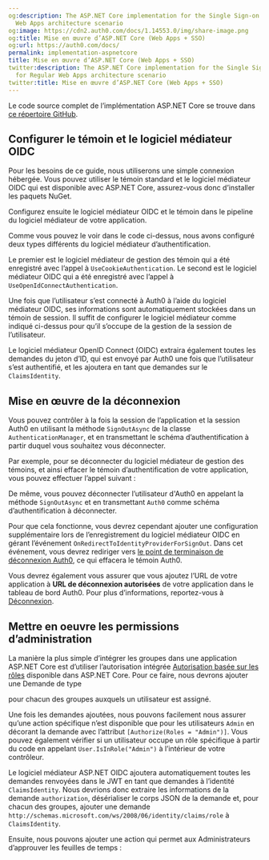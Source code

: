 ```yaml
---
og:description: The ASP.NET Core implementation for the Single Sign-on (SSO) for Regular
  Web Apps architecture scenario
og:image: https://cdn2.auth0.com/docs/1.14553.0/img/share-image.png
og:title: Mise en œuvre d’ASP.NET Core (Web Apps + SSO)
og:url: https://auth0.com/docs/
permalink: implementation-aspnetcore
title: Mise en œuvre d’ASP.NET Core (Web Apps + SSO)
twitter:description: The ASP.NET Core implementation for the Single Sign-on (SSO)
  for Regular Web Apps architecture scenario
twitter:title: Mise en œuvre d’ASP.NET Core (Web Apps + SSO)
---
```


Le code source complet de l’implémentation ASP.NET Core se trouve dans [ce répertoire GitHub](https://github.com/auth0-samples/auth0-pnp-webapp-oidc).

## Configurer le témoin et le logiciel médiateur OIDC

Pour les besoins de ce guide, nous utiliserons une simple connexion hébergée. Vous pouvez utiliser le témoin standard et le logiciel médiateur OIDC qui est disponible avec ASP.NET Core, assurez-vous donc d’installer les paquets NuGet.



Configurez ensuite le logiciel médiateur OIDC et le témoin dans le pipeline du logiciel médiateur de votre application.



Comme vous pouvez le voir dans le code ci-dessus, nous avons configuré deux types différents du logiciel médiateur d’authentification.

Le premier est le logiciel médiateur de gestion des témoin qui a été enregistré avec l’appel à `UseCookieAuthentication`. Le second est le logiciel médiateur OIDC qui a été enregistré avec l’appel à `UseOpenIdConnectAuthentication`.

Une fois que l’utilisateur s’est connecté à Auth0 à l’aide du logiciel médiateur OIDC, ses informations sont automatiquement stockées dans un témoin de session. Il suffit de configurer le logiciel médiateur comme indiqué ci-dessus pour qu’il s’occupe de la gestion de la session de l’utilisateur.

Le logiciel médiateur OpenID Connect (OIDC) extraira également toutes les demandes du jeton d’ID, qui est envoyé par Auth0 une fois que l’utilisateur s’est authentifié, et les ajoutera en tant que demandes sur le `ClaimsIdentity`.

## Mise en œuvre de la déconnexion

Vous pouvez contrôler à la fois la session de l’application et la session Auth0 en utilisant la méthode `SignOutAsync` de la classe `AuthenticationManager`, et en transmettant le schéma d’authentification à partir duquel vous souhaitez vous déconnecter.

Par exemple, pour se déconnecter du logiciel médiateur de gestion des témoins, et ainsi effacer le témoin d’authentification de votre application, vous pouvez effectuer l’appel suivant :



De même, vous pouvez déconnecter l’utilisateur d'Auth0 en appelant la méthode `SignOutAsync` et en transmettant `Auth0` comme schéma d’authentification à déconnecter.



Pour que cela fonctionne, vous devrez cependant ajouter une configuration supplémentaire lors de l’enregistrement du logiciel médiateur OIDC en gérant l’événement `OnRedirectToIdentityProviderForSignOut`. Dans cet événement, vous devrez rediriger vers [le point de terminaison de déconnexion Auth0](https://auth0.com/docs/api/authentication/reference#logout), ce qui effacera le témoin Auth0.



Vous devrez également vous assurer que vous ajoutez l’URL de votre application à **URL de déconnexion autorisées** de votre application dans le tableau de bord Auth0. Pour plus d’informations, reportez-vous à [Déconnexion](https://auth0.com/docs/logout).

## Mettre en oeuvre les permissions d’administration

La manière la plus simple d’intégrer les groupes dans une application ASP.NET Core est d’utiliser l’autorisation intégrée [Autorisation basée sur les rôles](https://docs.asp.net/en/latest/security/authorization/roles.html) disponible dans ASP.NET Core. Pour ce faire, nous devrons ajouter une Demande de type



pour chacun des groupes auxquels un utilisateur est assigné.

Une fois les demandes ajoutées, nous pouvons facilement nous assurer qu’une action spécifique n’est disponible que pour les utilisateurs `Admin` en décorant la demande avec l’attribut `[Authorize(Roles = "Admin")]`. Vous pouvez également vérifier si un utilisateur occupe un rôle spécifique à partir du code en appelant `User.IsInRole("Admin")` à l’intérieur de votre contrôleur.

Le logiciel médiateur ASP.NET OIDC ajoutera automatiquement toutes les demandes renvoyées dans le JWT en tant que demandes à l’identité `ClaimsIdentity`. Nous devrions donc extraire les informations de la demande `authorization`, désérialiser le corps JSON de la demande et, pour chacun des groupes, ajouter une demande `http://schemas.microsoft.com/ws/2008/06/identity/claims/role` à `ClaimsIdentity`.



Ensuite, nous pouvons ajouter une action qui permet aux Administrateurs d’approuver les feuilles de temps :